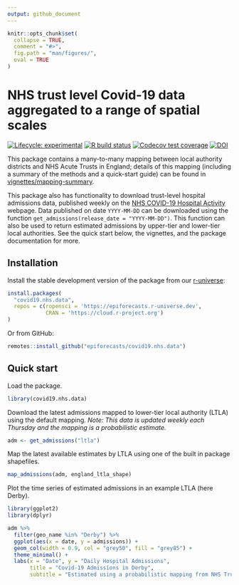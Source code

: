 ```yaml
--- 
output: github_document
---
```


```r
knitr::opts_chunk$set(
  collapse = TRUE,
  comment = "#>",
  fig.path = "man/figures/",
  eval = TRUE
)
```

# NHS trust level Covid-19 data aggregated to a range of spatial scales

[![Lifecycle: experimental](https://img.shields.io/badge/lifecycle-experimental-orange.svg)](https://www.tidyverse.org/lifecycle/#experimental)
[![R build status](https://github.com/epiforecasts/covid19.nhs.data/workflows/R-CMD-check/badge.svg)](https://github.com/epiforecasts/covid19.nhs.data/actions)
[![Codecov test coverage](https://codecov.io/gh/epiforecasts/covid19.nhs.data/branch/master/graph/badge.svg)](https://codecov.io/gh/epiforecasts/covid19.nhs.data?branch=master)
[![DOI](https://zenodo.org/badge/312314841.svg)](https://zenodo.org/badge/latestdoi/312314841)

This package contains a many-to-many mapping between local authority districts and NHS Acute Trusts in England; details of this mapping (including a summary of the methods and a quick-start guide) can be found in [vignettes/mapping-summary](https://epiforecasts.io/covid19.nhs.data/articles/mapping_summary.html).

This package also has functionality to download trust-level hospital admissions data, published weekly on the [NHS COVID-19 Hospital Activity](https://www.england.nhs.uk/statistics/statistical-work-areas/covid-19-hospital-activity/) webpage. Data published on date `YYYY-MM-DD` can be downloaded using the function `get_admissions(release_date = "YYYY-MM-DD")`. This function can also be used to return estimated admissions by upper-tier and lower-tier local authorities. See the quick start below, the vignettes, and the package documentation for more.

## Installation

Install the stable development version of the package from our [r-universe](https://epiforecasts.r-universe.dev):

```r
install.packages(
  "covid19.nhs.data",
  repos = c(ropensci = 'https://epiforecasts.r-universe.dev',
            CRAN = 'https://cloud.r-project.org')
)
```

Or from GitHub: 

```r
remotes::install_github("epiforecasts/covid19.nhs.data")
```

## Quick start

Load the package.

```r
library(covid19.nhs.data)
```

Download the latest admissions mapped to lower-tier local authority (LTLA) using the default mapping. *Note: This data is updated weekly each Thursday and the mapping is a probabilistic estimate.*

```r
adm <- get_admissions("ltla")
```

Map the latest available estimates by LTLA using one of the built in package shapefiles. 

```r
map_admissions(adm, england_ltla_shape)
```

Plot the time series of estimated admissions in an example LTLA (here Derby). 

```r
library(ggplot2)
library(dplyr)

adm %>% 
  filter(geo_name %in% "Derby") %>% 
  ggplot(aes(x = date, y = admissions)) + 
  geom_col(width = 0.9, col = "grey50", fill = "grey85") +
  theme_minimal() +
  labs(x = "Date", y = "Daily Hospital Admissions",
       title = "Covid-19 Admissions in Derby", 
       subtitle = "Estimated using a probabilistic mapping from NHS Trusts to lower-tier local authority level")
```